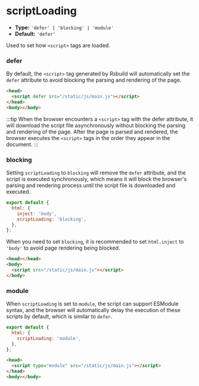 # scriptLoading

- **Type:** `'defer' | 'blocking' | 'module'`
- **Default:** `'defer'`

Used to set how `<script>` tags are loaded.

### defer

By default, the `<script>` tag generated by Rsbuild will automatically set the `defer` attribute to avoid blocking the parsing and rendering of the page.

```html
<head>
  <script defer src="/static/js/main.js"></script>
</head>
<body></body>
```

:::tip
When the browser encounters a `<script>` tag with the defer attribute, it will download the script file asynchronously without blocking the parsing and rendering of the page. After the page is parsed and rendered, the browser executes the `<script>` tags in the order they appear in the document.
:::

### blocking

Setting `scriptLoading` to `blocking` will remove the `defer` attribute, and the script is executed synchronously, which means it will block the browser's parsing and rendering process until the script file is downloaded and executed.

```js
export default {
  html: {
    inject: 'body',
    scriptLoading: 'blocking',
  },
};
```

When you need to set `blocking`, it is recommended to set `html.inject` to `'body'` to avoid page rendering being blocked.

```html
<head></head>
<body>
  <script src="/static/js/main.js"></script>
</body>
```

### module

When `scriptLoading` is set to `module`, the script can support ESModule syntax, and the browser will automatically delay the execution of these scripts by default, which is similar to `defer`.

```js
export default {
  html: {
    scriptLoading: 'module',
  },
};
```

```html
<head>
  <script type="module" src="/static/js/main.js"></script>
</head>
<body></body>
```
